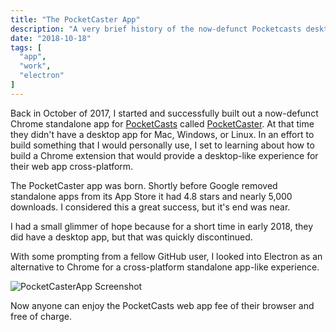```yaml
---
title: "The PocketCaster App"
description: "A very brief history of the now-defunct Pocketcasts desktop app."
date: "2018-10-18"
tags: [
  "app",
  "work",
  "electron"
]
---
```


Back in October of 2017, I started and successfully built out a now-defunct Chrome standalone app for [PocketCasts](https://www.pocketcasts.com/) called [PocketCaster](https://github.com/jomurgel/PocketCaster). At that time they didn't have a desktop app for Mac, Windows, or Linux. In an effort to build something that I would personally use, I set to learning about how to build a Chrome extension that would provide a desktop-like experience for their web app cross-platform.

The PocketCaster app was born. Shortly before Google removed standalone apps from its App Store it had 4.8 stars and nearly 5,000 downloads. I considered this a great success, but it's end was near.

I had a small glimmer of hope because for a short time in early 2018, they did have a desktop app, but that was quickly discontinued.

With some prompting from a fellow GitHub user, I looked into Electron as an alternative to Chrome for a cross-platform standalone app-like experience.

<img src="/pocket-caster-app.jpg" alt="PocketCasterApp Screenshot" />

Now anyone can enjoy the PocketCasts web app fee of their browser and free of charge.

